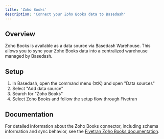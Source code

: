 ```yaml
---
title: 'Zoho Books'
description: 'Connect your Zoho Books data to Basedash'
---
```


## Overview

Zoho Books is available as a data source via Basedash Warehouse. This allows you to sync your Zoho Books data into a centralized warehouse managed by Basedash.

## Setup

1. In Basedash, open the command menu (⌘K) and open "Data sources"
2. Select "Add data source"
3. Search for "Zoho Books"
4. Select Zoho Books and follow the setup flow through Fivetran

## Documentation

For detailed information about the Zoho Books connector, including schema information and sync behavior, see the [Fivetran Zoho Books documentation](https://fivetran.com/docs/connectors/applications/zoho-books).
